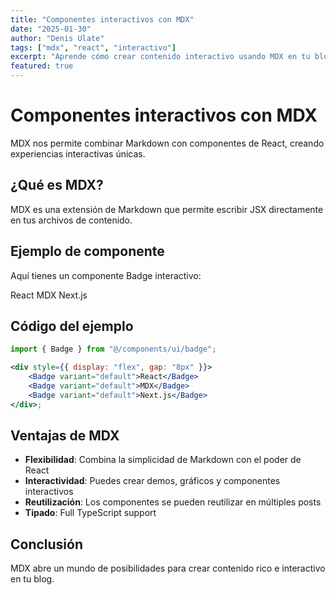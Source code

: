 ```yaml
---
title: "Componentes interactivos con MDX"
date: "2025-01-30"
author: "Denis Ulate"
tags: ["mdx", "react", "interactivo"]
excerpt: "Aprende cómo crear contenido interactivo usando MDX en tu blog"
featured: true
---
```



# Componentes interactivos con MDX

MDX nos permite combinar Markdown con componentes de React, creando experiencias interactivas únicas.

## ¿Qué es MDX?

MDX es una extensión de Markdown que permite escribir JSX directamente en tus archivos de contenido.

## Ejemplo de componente

Aquí tienes un componente Badge interactivo:

<div style={{ display: "flex", gap: "8px", margin: "16px 0" }}>
	<Badge variant="default">React</Badge>
	<Badge variant="default">MDX</Badge>
	<Badge variant="default">Next.js</Badge>
</div>

## Código del ejemplo

```jsx
import { Badge } from "@/components/ui/badge";

<div style={{ display: "flex", gap: "8px" }}>
	<Badge variant="default">React</Badge>
	<Badge variant="default">MDX</Badge>
	<Badge variant="default">Next.js</Badge>
</div>;
```

## Ventajas de MDX

- **Flexibilidad**: Combina la simplicidad de Markdown con el poder de React
- **Interactividad**: Puedes crear demos, gráficos y componentes interactivos
- **Reutilización**: Los componentes se pueden reutilizar en múltiples posts
- **Tipado**: Full TypeScript support

## Conclusión

MDX abre un mundo de posibilidades para crear contenido rico e interactivo en tu blog.
